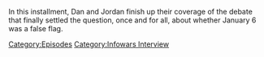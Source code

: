 {{DEFAULTSORT:
    #_EPISODE_0889:The Debate Of The Century, Part 2
}}{{Episode
    | title           = The Debate Of The Century, Part 2
    | caption         = Listen to this episode on [https://knowledgefight.libsyn.com/889-the-debate-of-the-century-part-2 Libsyn], Read the [[Transcript/889: The Debate Of The Century, Part 2|Unofficial Transcript]], View discussion on [https://reddit.com/1970nnu Reddit]
    | episodeNumber   = 889
    | length          = 04:00:01
    | airDate         = January 15, 2024
    | episodeType     = [[:Category:Infowars Interview|Infowars Interview]]
    | appearance      = [[Donald Trump]], [[Glenn Greenwald]], [[Hillary Clinton]], [[Owen Shroyer]], [[Stewart Rhodes]], [[Tucker Carlson]], [[Ashley Babbitt]], [[Jim Jordan]]
    | previousEpisode = [[888: The Debate Of The Century, Part 1]]
    | nextEpisode     = [[890: January 16, 2024]]
}}

{{Stub}}

In this installment, Dan and Jordan finish up their coverage of the debate that finally settled the question, once and for all, about whether January 6 was a false flag.

[[Category:Episodes]]
[[Category:Infowars Interview]]
